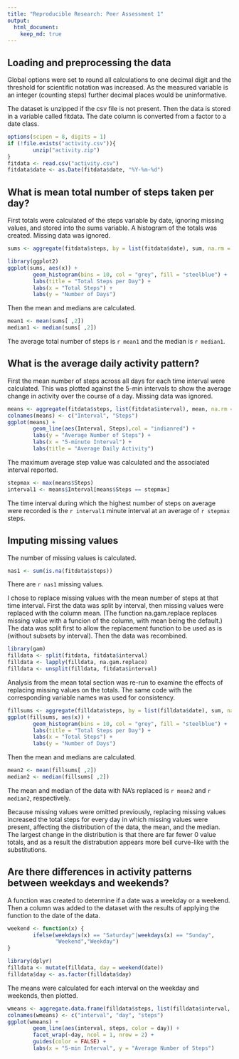 ```yaml
---
title: "Reproducible Research: Peer Assessment 1"
output: 
  html_document:
    keep_md: true
---
```



## Loading and preprocessing the data

Global options were set to round all calculations to one decimal digit and the 
threshold for scientific notation was increased.  As the measured variable is an 
integer (counting steps) further decimal places would be uninformative. 

The dataset is unzipped if the  csv file is not present. Then the data is stored 
in a variable called fitdata.  The date column is converted from a factor to a 
date class.  

```r
options(scipen = 8, digits = 1)
if (!file.exists("activity.csv")){
        unzip("activity.zip")
}
fitdata <- read.csv("activity.csv")
fitdata$date <- as.Date(fitdata$date, "%Y-%m-%d")
```

## What is mean total number of steps taken per day?

First totals were calculated of the steps variable by date, ignoring missing 
values, and stored into the sums variable.  A histogram of the totals was 
created.  Missing data was ignored.

```r
sums <- aggregate(fitdata$steps, by = list(fitdata$date), sum, na.rm = TRUE)

library(ggplot2)
ggplot(sums, aes(x)) + 
        geom_histogram(bins = 10, col = "grey", fill = "steelblue") +
        labs(title = "Total Steps per Day") +
        labs(x = "Total Steps") +
        labs(y = "Number of Days")
```

Then the mean and medians are calculated.

```r
mean1 <- mean(sums[ ,2])
median1 <- median(sums[ ,2])
```

The average total number of steps is `r mean1` and the median is `r median1`.

## What is the average daily activity pattern?

First the mean number of steps across all days for each time interval were 
calculated.  This was plotted against the 5-min intervals to show the average 
change in activity over the course of a day.  Missing data was ignored.

```r
means <- aggregate(fitdata$steps, list(fitdata$interval), mean, na.rm = TRUE)
colnames(means) <- c("Interval", "Steps")
ggplot(means) +
        geom_line(aes(Interval, Steps),col = "indianred") +
        labs(y = "Average Number of Steps") + 
        labs(x = "5-minute Interval") +
        labs(title = "Average Daily Activity")
```

The maximum average step value was calculated and the associated interval
reported.  

```r
stepmax <- max(means$Steps)
interval1 <- means$Interval[means$Steps == stepmax]
```

The time interval during which the highest number of steps on average were 
recorded is the `r interval1` minute interval at an average of `r stepmax` 
steps.

## Imputing missing values

The number of missing values is calculated.
```r
nas1 <- sum(is.na(fitdata$steps))
```

There are `r nas1` missing values.

I chose to replace missing values with the mean number of steps at that time 
interval. First the data was split by interval, then missing values were 
replaced with the column mean.  (The function na.gam.replace replaces missing 
value with a funcion of the column, with mean being the default.)  The data 
was split first to allow the replacement function to be used as is (without
subsets by interval).  Then the data was recombined.

```r
library(gam)
filldata <- split(fitdata, fitdata$interval)
filldata <- lapply(filldata, na.gam.replace)
filldata <- unsplit(filldata, fitdata$interval)

```

Analysis from the mean total section was re-run to examine the effects of 
replacing missing values on the totals. The same code with the corresponding 
variable names was used for consistency.

```r
fillsums <- aggregate(filldata$steps, by = list(filldata$date), sum, na.rm = TRUE)
ggplot(fillsums, aes(x)) + 
        geom_histogram(bins = 10, col = "grey", fill = "steelblue") +
        labs(title = "Total Steps per Day") +
        labs(x = "Total Steps") +
        labs(y = "Number of Days")
```

Then the mean and medians are calculated.

```r
mean2 <- mean(fillsums[ ,2])
median2 <- median(fillsums[ ,2])
```

The mean and median of the data with NA's replaced is `r mean2` and `r median2`,
respectively.

Because missing values were omitted previously, replacing missing values 
increased the total steps for every day in which missing values were present,
affecting the distribution of the data, the mean, and the median.  The largest 
change in the distribution is that there are far fewer 0 value totals, and as a
result the distrabution appears more bell curve-like with the substitutions.

## Are there differences in activity patterns between weekdays and weekends?

A function was created to determine if a date was a weekday or a weekend.
Then a column was added to the dataset with the results of applying the 
function to the date of the data.  
```r
weekend <- function(x) {
        ifelse(weekdays(x) == "Saturday"|weekdays(x) == "Sunday",
               "Weekend","Weekday")
}

library(dplyr)
filldata <- mutate(filldata, day = weekend(date))
filldata$day <- as.factor(filldata$day)
```

The means were calculated for each interval on the weekday and weekends, then
plotted.

```r
wmeans <- aggregate.data.frame(filldata$steps, list(filldata$interval, filldata$day), "mean")
colnames(wmeans) <- c("interval", "day", "steps")
ggplot(wmeans) +
        geom_line(aes(interval, steps, color = day)) +
        facet_wrap(~day, ncol = 1, nrow = 2) +
        guides(color = FALSE) +
        labs(x = "5-min Interval", y = "Average Number of Steps")
```


